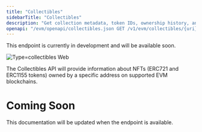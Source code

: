 ```yaml
---
title: "Collectibles"
sidebarTitle: "Collectibles"
description: "Get collection metadata, token IDs, ownership history, and asset valuations for ERC721 and ERC1155 NFT collections."
openapi: "/evm/openapi/collectibles.json GET /v1/evm/collectibles/{uri}"
---
```


<Note>
  This endpoint is currently in development and will be available soon.
</Note>

![Type=collectibles Web](/images/type=collectibles.webp)

The Collectibles API will provide information about NFTs (ERC721 and ERC1155 tokens) owned by a specific address on supported EVM blockchains.

# Coming Soon

This documentation will be updated when the endpoint is available.